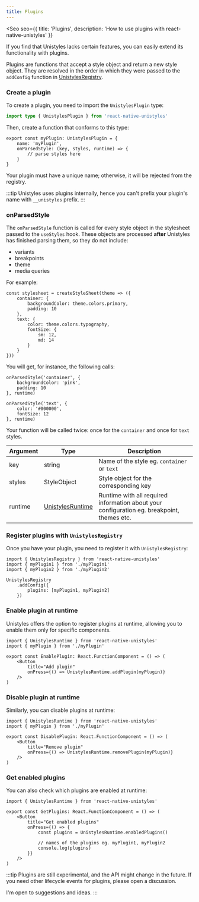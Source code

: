 ```yaml
---
title: Plugins
---
```



<Seo
    seo={{
        title: 'Plugins',
        description: 'How to use plugins with react-native-unistyles'
    }}
>

If you find that Unistyles lacks certain features, you can easily extend its functionality with plugins.

Plugins are functions that accept a style object and return a new style object.
They are resolved in the order in which they were passed to the `addConfig` function in [UnistylesRegistry](/reference/unistyles-registry).

### Create a plugin

To create a plugin, you need to import the `UnistylesPlugin` type:

```ts
import type { UnistylesPlugin } from 'react-native-unistyles'

```

Then, create a function that conforms to this type:

```tsx /myPlugin/
export const myPlugin: UnistylesPlugin = {
    name: 'myPlugin',
    onParsedStyle: (key, styles, runtime) => {
        // parse styles here
    }
}
```

Your plugin must have a unique name; otherwise, it will be rejected from the registry.

:::tip
Unistyles uses plugins internally, hence you can't prefix your plugin's name with `__unistyles` prefix.
:::

### onParsedStyle

The `onParsedStyle` function is called for every style object in the stylesheet passed to the `useStyles` hook.
These objects are processed **after** Unistyles has finished parsing them, so they do not include:
- variants
- breakpoints
- theme
- media queries

For example:

```tsx /container/ /text/
const stylesheet = createStyleSheet(theme => ({
    container: {
        backgroundColor: theme.colors.primary,
        padding: 10
    },
    text: {
        color: theme.colors.typography,
        fontSize: {
            sm: 12,
            md: 14
        }
    }
}))
```

You will get, for instance, the following calls:

```tsx /onParsedStyle/
onParsedStyle('container', {
    backgroundColor: 'pink',
    padding: 10
}, runtime)

onParsedStyle('text', {
    color: '#000000',
    fontSize: 12
}, runtime)
```

Your function will be called twice: once for the `container` and once for `text` styles.

| Argument | Type | Description |
| --- | --- | --- |
| key | string | Name of the style eg. `container` or `text` |
| styles | StyleObject | Style object for the corresponding key |
| runtime | [UnistylesRuntime](/reference/unistyles-runtime/) | Runtime with all required information about your configuration eg. breakpoint, themes etc. |

### Register plugins with `UnistylesRegistry`

Once you have your plugin, you need to register it with `UnistylesRegistry`:

```tsx /plugins/
import { UnistylesRegistry } from 'react-native-unistyles'
import { myPlugin1 } from './myPlugin1'
import { myPlugin2 } from './myPlugin2'

UnistylesRegistry
    .addConfig({
        plugins: [myPlugin1, myPlugin2]
    })
```


### Enable plugin at runtime

Unistyles offers the option to register plugins at runtime, allowing you to enable them only for specific components.

```tsx /runtime/
import { UnistylesRuntime } from 'react-native-unistyles'
import { myPlugin } from './myPlugin'

export const EnablePlugin: React.FunctionComponent = () => (
    <Button
        title="Add plugin"
        onPress={() => UnistylesRuntime.addPlugin(myPlugin)}
    />
)
```
### Disable plugin at runtime

Similarly, you can disable plugins at runtime:

```tsx /runtime/
import { UnistylesRuntime } from 'react-native-unistyles'
import { myPlugin } from './myPlugin'

export const DisablePlugin: React.FunctionComponent = () => (
    <Button
        title="Remove plugin"
        onPress={() => UnistylesRuntime.removePlugin(myPlugin)}
    />
)
```

### Get enabled plugins

You can also check which plugins are enabled at runtime:

```tsx /runtime/
import { UnistylesRuntime } from 'react-native-unistyles'

export const GetPlugins: React.FunctionComponent = () => (
    <Button
        title="Get enabled plugins"
        onPress={() => {
            const plugins = UnistylesRuntime.enabledPlugins()

            // names of the plugins eg. myPlugin1, myPlugin2
            console.log(plugins)
        }}
    />
)
```

:::tip
Plugins are still experimental, and the API might change in the future.
If you need other lifecycle events for plugins, please open a discussion.

I'm open to suggestions and ideas.
:::

</Seo>

